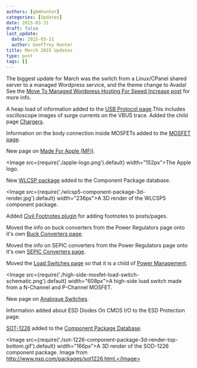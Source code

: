 ```yaml
---
authors: [gbmhunter]
categories: [Updates]
date: 2015-03-31
draft: false
last_update:
  date: 2015-03-31
  author: Geoffrey Hunter
title: March 2015 Updates
type: post
tags: []
---
```


The biggest update for March was the switch from a Linux/CPanel shared server to a managed Wordpress service, and the theme change to Avada! See the [Move To Managed Wordpress Hosting For Speed Increase post](/updates/2015/04/03/move-to-managed-wordpress-hosting-for-speed-increase) for more info.

A heap load of information added to the [USB Protocol page](/electronics/communication-protocols/usb-protocol).This includes oscilloscope images of surge currents on the VBUS trace. Added the child page [Chargers](/electronics/communication-protocols/usb-protocol/chargers).

Information on the body connection inside MOSFETs added to the [MOSFET page](/electronics/components/transistors/mosfets).

New page on [Made For Apple (MFi)](/electronics/circuit-design/made-for-ipod-iphone-ipad-mfi).

<Image src={require('./apple-logo.png').default} width="152px">The Apple logo.</Image>

New [WLCSP package](/pcb-design/component-packages/wlcsp-component-package) added to the Component Package database.

<Image src={require('./wlcsp5-component-package-3d-render.jpg').default} width="236px">A 3D render of the WLCSP5 component package.</Image>

Added [Civil Footnotes plugin](https://wordpress.org/plugins/civil-footnotes/) for adding footnotes to posts/pages.

Moved the info on buck converters from the Power Regulators page onto it's own [Buck Converters page](/electronics/components/power-regulators/switch-mode-power-supplies-smps/buck-converters/).

Moved the info on SEPIC converters from the Power Regulators page onto it's own [SEPIC Converters page](/electronics/components/power-regulators/switch-mode-power-supplies-smps/sepics/).

Moved the [Load Switches page](/electronics/circuit-design/load-switches/) so that it is a child of [Power Management](/electronics/circuit-design/power-management).

<Image src={require('./high-side-mosfet-load-switch-schematic.png').default} width="608px">A high-side load switch made from a N-Channel and P-Channel MOSFET.</Image>

New page on [Analogue Switches](/electronics/components/analogue-switches-transmission-gates/).

Information added about ESD Diodes On CMOS I/O to the ESD Protection page.

[SOT-1226](/pcb-design/component-packages/sot-1226-2-component-package) added to the [Component Package Database](/pcb-design/component-packages).

<Image src={require('./sot-1226-component-package-3d-render-top-bottom.gif').default} width="166px">A 3D render of the SOD-1226 component package. Image from http://www.nxp.com/packages/sot1226.html.</Image>
